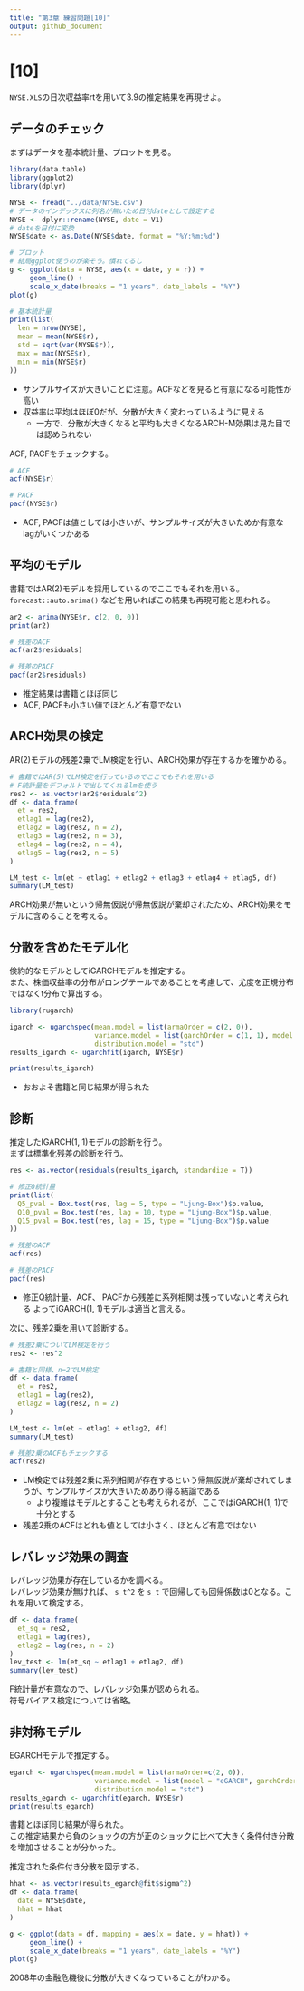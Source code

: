 ```yaml
---
title: "第3章 練習問題[10]"
output: github_document
---
```


# [10]
`NYSE.XLS`の日次収益率rtを用いて3.9の推定結果を再現せよ。  

## データのチェック
まずはデータを基本統計量、プロットを見る。

```r
library(data.table)
library(ggplot2)
library(dplyr)

NYSE <- fread("../data/NYSE.csv")
# データのインデックスに列名が無いため日付dateとして設定する
NYSE <- dplyr::rename(NYSE, date = V1)
# dateを日付に変換
NYSE$date <- as.Date(NYSE$date, format = "%Y:%m:%d")

# プロット
# 結局ggplot使うのが楽そう。慣れてるし
g <- ggplot(data = NYSE, aes(x = date, y = r)) +
     geom_line() +
     scale_x_date(breaks = "1 years", date_labels = "%Y")
plot(g)

# 基本統計量
print(list(
  len = nrow(NYSE),
  mean = mean(NYSE$r),
  std = sqrt(var(NYSE$r)),
  max = max(NYSE$r),
  min = min(NYSE$r)
))
```

- サンプルサイズが大きいことに注意。ACFなどを見ると有意になる可能性が高い
- 収益率は平均はほぼ0だが、分散が大きく変わっているように見える
  - 一方で、分散が大きくなると平均も大きくなるARCH-M効果は見た目では認められない

ACF, PACFをチェックする。  

```r
# ACF
acf(NYSE$r)

# PACF
pacf(NYSE$r)
```

- ACF, PACFは値としては小さいが、サンプルサイズが大きいためか有意なlagがいくつかある


## 平均のモデル
書籍ではAR(2)モデルを採用しているのでここでもそれを用いる。  
`forecast::auto.arima()` などを用いればこの結果も再現可能と思われる。  

```r
ar2 <- arima(NYSE$r, c(2, 0, 0))
print(ar2)

# 残差のACF
acf(ar2$residuals)

# 残差のPACF
pacf(ar2$residuals)
```

- 推定結果は書籍とほぼ同じ
- ACF, PACFも小さい値でほとんど有意でない


## ARCH効果の検定
AR(2)モデルの残差2乗でLM検定を行い、ARCH効果が存在するかを確かめる。  

```r
# 書籍ではAR(5)でLM検定を行っているのでここでもそれを用いる
# F統計量をデフォルトで出してくれるlmを使う
res2 <- as.vector(ar2$residuals^2)
df <- data.frame(
  et = res2,
  etlag1 = lag(res2),
  etlag2 = lag(res2, n = 2),
  etlag3 = lag(res2, n = 3),
  etlag4 = lag(res2, n = 4),
  etlag5 = lag(res2, n = 5)
)

LM_test <- lm(et ~ etlag1 + etlag2 + etlag3 + etlag4 + etlag5, df)
summary(LM_test)
```

ARCH効果が無いという帰無仮説が帰無仮説が棄却されたため、ARCH効果をモデルに含めることを考える。  


## 分散を含めたモデル化
倹約的なモデルとしてiGARCHモデルを推定する。  
また、株価収益率の分布がロングテールであることを考慮して、尤度を正規分布ではなくt分布で算出する。  

```r
library(rugarch)

igarch <- ugarchspec(mean.model = list(armaOrder = c(2, 0)),
                     variance.model = list(garchOrder = c(1, 1), model = "iGARCH"),
                     distribution.model = "std")
results_igarch <- ugarchfit(igarch, NYSE$r)

print(results_igarch)
```

- おおよそ書籍と同じ結果が得られた


## 診断
推定したIGARCH(1, 1)モデルの診断を行う。  
まずは標準化残差の診断を行う。  

```r
res <- as.vector(residuals(results_igarch, standardize = T))

# 修正Q統計量
print(list(
  Q5_pval = Box.test(res, lag = 5, type = "Ljung-Box")$p.value,
  Q10_pval = Box.test(res, lag = 10, type = "Ljung-Box")$p.value,
  Q15_pval = Box.test(res, lag = 15, type = "Ljung-Box")$p.value
))

# 残差のACF
acf(res)

# 残差のPACF
pacf(res)
```

- 修正Q統計量、ACF、 PACFから残差に系列相関は残っていないと考えられる
よってiGARCH(1, 1)モデルは適当と言える。  

次に、残差2乗を用いて診断する。  

```r
# 残差2乗についてLM検定を行う
res2 <- res^2

# 書籍と同様、n=2でLM検定
df <- data.frame(
  et = res2,
  etlag1 = lag(res2),
  etlag2 = lag(res2, n = 2)
)

LM_test <- lm(et ~ etlag1 + etlag2, df)
summary(LM_test)

# 残差2乗のACFもチェックする
acf(res2)
```

- LM検定では残差2乗に系列相関が存在するという帰無仮説が棄却されてしまうが、サンプルサイズが大きいためあり得る結論である
  - より複雑はモデルとすることも考えられるが、ここではiGARCH(1, 1)で十分とする
- 残差2乗のACFはどれも値としては小さく、ほとんど有意ではない


## レバレッジ効果の調査
レバレッジ効果が存在しているかを調べる。  
レバレッジ効果が無ければ、 `s_t^2` を `s_t` で回帰しても回帰係数は0となる。これを用いて検定する。  

```r
df <- data.frame(
  et_sq = res2,
  etlag1 = lag(res),
  etlag2 = lag(res, n = 2)
)
lev_test <- lm(et_sq ~ etlag1 + etlag2, df)
summary(lev_test)
```

F統計量が有意なので、レバレッジ効果が認められる。  
符号バイアス検定については省略。  


## 非対称モデル
EGARCHモデルで推定する。  

```r
egarch <- ugarchspec(mean.model = list(armaOrder=c(2, 0)),
                     variance.model = list(model = "eGARCH", garchOrder = c(1, 1)),
                     distribution.model = "std")
results_egarch <- ugarchfit(egarch, NYSE$r)
print(results_egarch)
```

書籍とほぼ同じ結果が得られた。  
この推定結果から負のショックの方が正のショックに比べて大きく条件付き分散を増加させることが分かった。

推定された条件付き分散を図示する。  

```r
hhat <- as.vector(results_egarch@fit$sigma^2)
df <- data.frame(
  date = NYSE$date,
  hhat = hhat
)

g <- ggplot(data = df, mapping = aes(x = date, y = hhat)) +
     geom_line() +
     scale_x_date(breaks = "1 years", date_labels = "%Y")
plot(g)
```

2008年の金融危機後に分散が大きくなっていることがわかる。